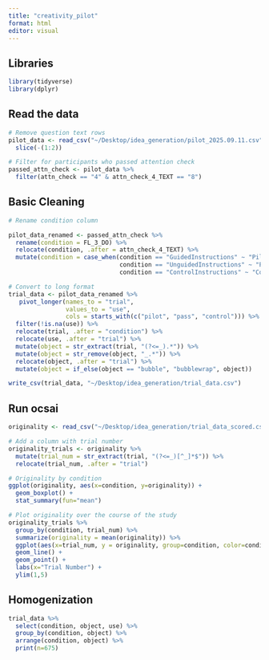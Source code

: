 ```yaml
---
title: "creativity_pilot"
format: html
editor: visual
---
```


## Libraries

```r
library(tidyverse)
library(dplyr)
```

## Read the data

```r
# Remove question text rows
pilot_data <- read_csv("~/Desktop/idea_generation/pilot_2025.09.11.csv") %>% 
  slice(-(1:2))

# Filter for participants who passed attention check
passed_attn_check <- pilot_data %>% 
  filter(attn_check == "4" & attn_check_4_TEXT == "8")
```

## Basic Cleaning

```r
# Rename condition column

pilot_data_renamed <- passed_attn_check %>% 
  rename(condition = FL_3_DO) %>% 
  relocate(condition, .after = attn_check_4_TEXT) %>% 
  mutate(condition = case_when(condition == "GuidedInstructions" ~ "Pilot",
                               condition == "UnguidedInstructions" ~ "Passenger",
                               condition == "ControlInstructions" ~ "Control"))

# Convert to long format
trial_data <- pilot_data_renamed %>% 
   pivot_longer(names_to = "trial",
                values_to = "use",
                cols = starts_with(c("pilot", "pass", "control"))) %>% 
  filter(!is.na(use)) %>% 
  relocate(trial, .after = "condition") %>% 
  relocate(use, .after = "trial") %>% 
  mutate(object = str_extract(trial, "(?<=_).*")) %>% 
  mutate(object = str_remove(object, "_.*")) %>% 
  relocate(object, .after = "trial") %>% 
  mutate(object = if_else(object == "bubble", "bubblewrap", object))

write_csv(trial_data, "~/Desktop/idea_generation/trial_data.csv")
```

## Run ocsai

```r
originality <- read_csv("~/Desktop/idea_generation/trial_data_scored.csv")

# Add a column with trial number
originality_trials <- originality %>% 
  mutate(trial_num = str_extract(trial, "(?<=_)[^_]*$")) %>% 
  relocate(trial_num, .after = "trial")

# Originality by condition
ggplot(originality, aes(x=condition, y=originality)) +
  geom_boxplot() +
  stat_summary(fun="mean")

# Plot originality over the course of the study
originality_trials %>% 
  group_by(condition, trial_num) %>% 
  summarize(originality = mean(originality)) %>% 
  ggplot(aes(x=trial_num, y = originality, group=condition, color=condition)) +
  geom_line() +
  geom_point() +
  labs(x="Trial Number") +
  ylim(1,5)

```

## Homogenization 

```r
trial_data %>% 
  select(condition, object, use) %>% 
  group_by(condition, object) %>% 
  arrange(condition, object) %>% 
  print(n=675)

```
